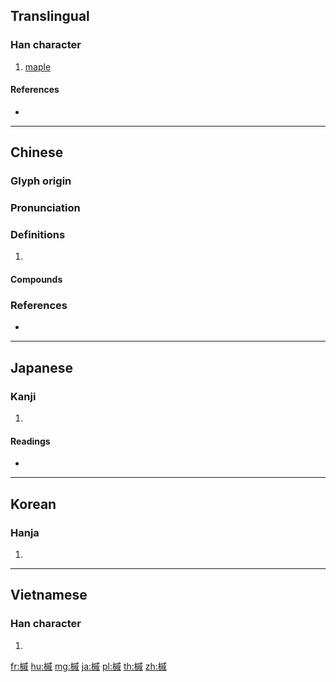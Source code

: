 {{character info/new}}
==Translingual==

===Han character===
{{Han char|rn=75|rad=木|as=11|sn=15|four=43950|canj=DIHF|ids=⿰木戚}}

# [[maple]]

====References====
* {{Han ref|kx=0547.120|dkj=15369|dj=0935.100|hdz=21278.030|uh=69ED|ud=27117|bh=BCD8|bd=48344}}

----

==Chinese==
{{zh-forms}}

===Glyph origin===
{{Han etym}}

===Pronunciation===
{{zh-pron
|m=qī
|c=zuk1,cik1
|mc=y
|oc=y
|cat=
}}

===Definitions===
{{zh-hanzi}}

# {{rfdef|zh}}

====Compounds====
{{zh-der|槭糖漿}}

===References===
* {{R:yue:mfccd}}

----

==Japanese==

===Kanji===
{{ja-kanji|grade=|rs=木11}}

# {{defn|lang=ja|sort=木11}}

====Readings====
* {{ja-readings|on=[[しゅく]] (shuku), [[さく]] (saku), [[しゃく]] (shaku)|kun=[[かえで]] (kaede)}}

----

==Korean==

===Hanja===
{{ko-hanja|hangeul=[[색]], [[축]]|eumhun=|rv=saek, chuk|mr=saek, ch'uk|y=sayk, chwuk}}

# {{defn|lang=ko|sort=木11}}

----

==Vietnamese==

===Han character===
{{vi-hantu|[[sắc]], [[túc]]|rs=木11}}

# {{defn|lang=vi|sort=木11}}

[[fr:槭]]
[[hu:槭]]
[[mg:槭]]
[[ja:槭]]
[[pl:槭]]
[[th:槭]]
[[zh:槭]]